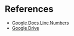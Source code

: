 = References =

* [https://addons.mozilla.org/en-US/firefox/addon/google-docs-line-numbers/ Google Docs Line Numbers]
* [[Google Drive]]